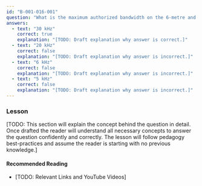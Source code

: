 ```yaml
---
id: "B-001-016-001"
question: "What is the maximum authorized bandwidth on the 6-metre and 2-metre bands?"
answers:
  - text: "30 kHz"
    correct: true
    explanation: "[TODO: Draft explanation why answer is correct.]"
  - text: "20 kHz"
    correct: false
    explanation: "[TODO: Draft explanation why answer is incorrect.]"
  - text: "6 kHz"
    correct: false
    explanation: "[TODO: Draft explanation why answer is incorrect.]"
  - text: "5 kHz"
    correct: false
    explanation: "[TODO: Draft explanation why answer is incorrect.]"
---
```


### Lesson

[TODO: This section will explain the concept behind the question in detail. Once drafted the reader will understand all necessary concepts to answer the question confidently and correctly. The lesson will follow pedagogy best-practices and assume the reader is starting with no previous knowledge.]

#### Recommended Reading

- [TODO: Relevant Links and YouTube Videos]
